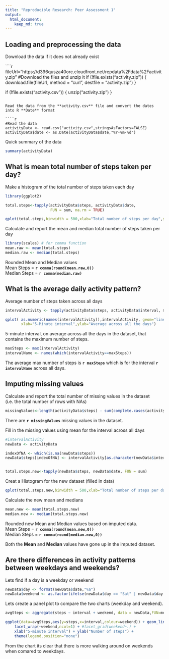 ```yaml
---
title: "Reproducible Research: Peer Assessment 1"
output: 
  html_document:
    keep_md: true
---
```



## Loading and preprocessing the data

Download the data if it does not already exist

````r
fileUrl="https://d396qusza40orc.cloudfront.net/repdata%2Fdata%2Factivity.zip"
#Download the files and unzip it
if (!file.exists("activity.zip")) {
    download.file(fileUrl, method = "curl", destfile = "activity.zip")
}

if (!file.exists("activity.csv")) {
    unzip("activity.zip")
}
```

Read the data from the **activity.csv** file and convert the dates into R **Date** format

````r
#Read the data
activityData <- read.csv("activity.csv",stringsAsFactors=FALSE)
activityData$date <- as.Date(activityData$date,"%Y-%m-%d")
```

Quick summary of the data
```r
summary(activityData)
```

## What is mean total number of steps taken per day?
Make a histogram of the total number of steps taken each day  

```r
library(ggplot2)

total.steps<-tapply(activityData$steps, activityData$date, 
                    FUN = sum, na.rm = TRUE)

qplot(total.steps,binwidth = 500,xlab="Total number of steps per day",ylab="Count")
```

Calculate and report the mean and median total number of steps taken per day  

```r
library(scales) # for comma function
mean.raw <- mean(total.steps)
median.raw <- median(total.steps)
```
Rounded Mean and Median values  
Mean Steps   = **`r comma(round(mean.raw,0))`**  
Median Steps = **`r comma(median.raw)`**

## What is the average daily activity pattern?

Average number of steps taken across all days  
```r
intervalActivity <- tapply(activityData$steps, activityData$interval, mean, na.rm = TRUE)

qplot( as.numeric(names(intervalActivity)),intervalActivity, geom="line",
       xlab="5-Minute interval",ylab="Average across all the days")
```

5-minute interval, on average across all the days in the dataset, that contains the maximum number of steps.

```r
maxSteps <- max(intervalActivity)
intervalName <- names(which(intervalActivity==maxSteps))
```

The average max number of steps is **`r maxSteps `** which is for the interval **`r intervalName `** across all days.

## Imputing missing values
Calculate and report the total number of missing values in the dataset (i.e. the total number of rows with NAs)

```r
missingValues<-length(activityData$steps) - sum(complete.cases(activityData))
```

There are **`r missingValues`** missing values in the dataset.

Fill in the missing values using mean for the interval across all days
```r
#intervalActivity
newData <- activityData

indexOfNA <- which(is.na(newData$steps))
newData$steps[indexOfNA] <- intervalActivity[as.character(newData$interval[indexOfNA])]


total.steps.new<-tapply(newData$steps, newData$date, FUN = sum)
```

Creat a Histogram for the new dataset (filled in data)
```r
qplot(total.steps.new,binwidth = 500,xlab="Total number of steps per day",ylab="Count")
```

Calculate the new mean and medians 
```r
mean.new <- mean(total.steps.new)
median.new <- median(total.steps.new)
```

Rounded new Mean and Median values based on imputed data.  
Mean Steps   = **`r comma(round(mean.new,0))`**  
Median Steps = **`r comma(round(median.new,0))`**

Both the **Mean** and **Median** values have gone up in the imputed dataset. 


## Are there differences in activity patterns between weekdays and weekends?

Lets find if a day is a weekday or weekend  
```r

newData$day <- format(newData$date,"%a")
newData$weekend <- as.factor(ifelse(newData$day == "Sat" | newData$day == "Sun","Weekend","Weekday"))
```

Lets create a panel plot to compare the two charts (weekday and weekend).   
```r
avgSteps <- aggregate(steps ~ interval + weekend, data = newData,FUN=mean)

ggplot(data=avgSteps,aes(y=steps,x=interval,colour=weekend)) + geom_line() + 
    facet_wrap(~weekend,ncol=1) + #facet_grid(weekend~.) +
    xlab("5-minute interval") + ylab("Number of steps") +
    theme(legend.position="none")
```
   
From the chart its clear that there is more walking around on weekends when comared to weekdays.

